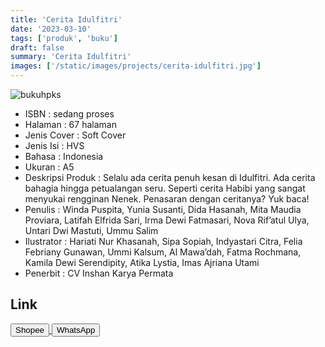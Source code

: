 ```yaml
---
title: 'Cerita Idulfitri'
date: '2023-03-10'
tags: ['produk', 'buku']
draft: false
summary: 'Cerita Idulfitri'
images: ['/static/images/projects/cerita-idulfitri.jpg']
---
```


![bukuhpks](/static/images/projects/cerita-idulfitri.jpg)

- ISBN : sedang proses
- Halaman : 67 halaman
- Jenis Cover : Soft Cover
- Jenis Isi : HVS
- Bahasa : Indonesia
- Ukuran : A5
- Deskripsi Produk : Selalu ada cerita penuh kesan di Idulfitri. Ada cerita bahagia hingga petualangan seru. Seperti cerita Habibi yang sangat menyukai rengginan Nenek. Penasaran dengan ceritanya? Yuk baca!
- Penulis : Winda Puspita, Yunia Susanti, Dida Hasanah, Mita Maudia Proviara, Latifah Elfrida Sari, Irma Dewi Fatmasari, Nova Rif’atul Ulya, Untari Dwi Mastuti, Ummu Salim
- Ilustrator : Hariati Nur Khasanah, Sipa Sopiah, Indyastari Citra, Felia Febriany Gunawan, Ummi Kalsum, Al Mawa’dah, Fatma Rochmana, Kamila Dewi Serendipity, Atika Lystia, Imas Ajriana Utami
- Penerbit : CV Inshan Karya Permata

## Link

<div>
<a
  href="https://shopee.co.id/Cerita-Idulfitri-i.826142690.22830727729?sp_atk=a2c7187a-5bac-479c-b968-8168b54d03e9&xptdk=a2c7187a-5bac-479c-b968-8168b54d03e9"
  target="_blank"
>
  <button className="btn-shopee">Shopee</button>
</a>

  <a href="https://wa.me/6281567891021" target="_blank">
    <button className="btn-wa">WhatsApp</button>
  </a>
</div>
